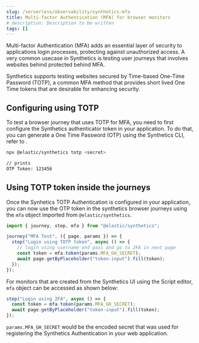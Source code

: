 ```yaml
---
slug: /serverless/observability/synthetics-mfa
title: Multi-factor Authentication (MFA) for browser monitors
# description: Description to be written
tags: []
---
```


<p>
  <DocBadge template="technical preview" />
</p>

<div id="synthetics-mfa"></div>

Multi-factor Authentication (MFA) adds an essential layer of security to
applications login processes, protecting against unauthorized access. A very
common usecase in Synthetics is testing user journeys that involves websites
behind protected behind MFA.

Synthetics supports testing websites secured by Time-based One-Time Password
(TOTP), a common MFA method that provides short lived One Time tokens that are
desirable for enhancing security. 

## Configuring using TOTP

To test a browser journey that uses TOTP for MFA, you need to first configure the
Synthetics authenticator token in your application. To do that, you can generate a One
Time Password (OTP) using the Synthetics CLI, refer to <DocLink slug="/serverless/observability/synthetics-command-reference" section="@elastic/synthetics totp <secret>">.

```sh
npx @elastic/synthetics totp <secret>

// prints
OTP Token: 123456
```

## Using TOTP token inside the journeys

Once the Synhetics TOTP Authentication is configured in your application, you can now use the OTP token in the synthetics browser
journeys using the `mfa` object imported from `@elastic/synthetics`.

```ts
import { journey, step, mfa } from "@elastic/synthetics";

journey("MFA Test", ({ page, params }) => {
  step("Login using TOTP token", async () => {
    // login using username and pass and go to 2FA in next page
    const token = mfa.token(params.MFA_GH_SECRET);
    await page.getByPlaceholder("token-input").fill(token);
  });
});
```

For monitors that are created from the Synthetics UI using the Script editor, `mfa` object can be accessed as shown below:

```ts
step("Login using 2FA", async () => {
  const token = mfa.token(params.MFA_GH_SECRET);
  await page.getByPlaceholder("token-input").fill(token);
});
```

<DocCallOut title="Note">

`params.MFA_GH_SECRET` would be the encoded secret that was used for registering the Synthetics Authentication in your web application.

</DocCallOut>

